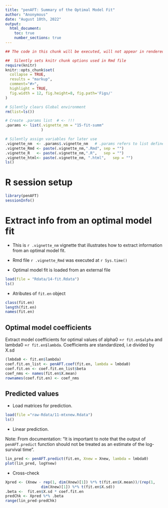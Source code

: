 ```yaml
---
title: "penAFT: Summary of the Optimal Model Fit"
author: "Anonymous"
date: "August 10th, 2022"
output: 
  html_document:
    toc: true
    number_sections: true
---
```



```r
## The code in this chunk will be executed, will not appear in rendered .html file

##  Silently sets knitr chunk options used in Rmd file
require(knitr)
knitr::opts_chunk$set(
  collapse = TRUE,
  results = "markup",  
  comment="#>",
  highlight = TRUE,
  fig.width = 12, fig.height=8, fig.path='Figs/'
)

# Silently clears Global environment
rm(list=ls())

# Create .params list  # <- !!! 
.params <- list(.vignette_nm = "15-fit-summ"
                ) 

# Silently assign variables for later use
.vignette_nm  <- .params$.vignette_nm   # .params refers to list defined above
.vignette_Rmd <- paste(.vignette_nm,".Rmd", sep = "")
.vignette_R   <- paste(.vignette_nm,".R",   sep = "")
.vignette_html<- paste(.vignette_nm, ".html",   sep = "")
ls()
```

# R session setup


```r
library(penAFT)
sessionInfo()
```

# Extract info from an optimal model fit 

* This is `r .vignette_nm` vignette that illustrates how to extract information from an optimal model fit.
* Rmd file `r .vignette_Rmd` was executed at `r Sys.time()`


* Optimal model fit is loaded from an external file

```r
load(file = "Rdata/14-fit.Rdata")
ls()
```

* Atributes of `fit.en` object

```r
class(fit.en)
length(fit.en)
names(fit.en)
```


## Optimal model coefficients

Extract model coefficients for optimal values of alpha0 =`r fit.en$alpha` and lambda0 =`r fit.en$lambda`.
Coefficients are standardized, i.e divided by X.sd

```r
(lmbda0 <- fit.en$lambda)
coef.fit.en_list <- penAFT.coef(fit.en, lambda = lmbda0)
coef.fit.en <- coef.fit.en_list$beta
coef_nms <- names(fit.en$X.mean)
rownames(coef.fit.en) <- coef_nms
```

## Predicted values 

* Load matrices for prediction.

```r
load(file ="raw-Rdata/11-mtxnew.Rdata")
ls()
```

* Linear prediction.

Note: From documentation: "It is important to note that the output of `penAFT.predict` function should
not be treated as an estimate of the log-survival time".

```r
lin_pred <- penAFT.predict(fit.en, Xnew = Xnew, lambda = lmbda0)
plot(lin_pred, logYnew)
```

* Cross-check

```r
Xpred <- (Xnew - rep(1, dim(Xnew)[1]) %*% t(fit.en$X.mean))/(rep(1, 
                dim(Xnew)[1]) %*% t(fit.en$X.sd))
.beta <-  fit.en$X.sd * coef.fit.en            
predChk <- Xpred %*% .beta
range(lin_pred-predChk)
```
